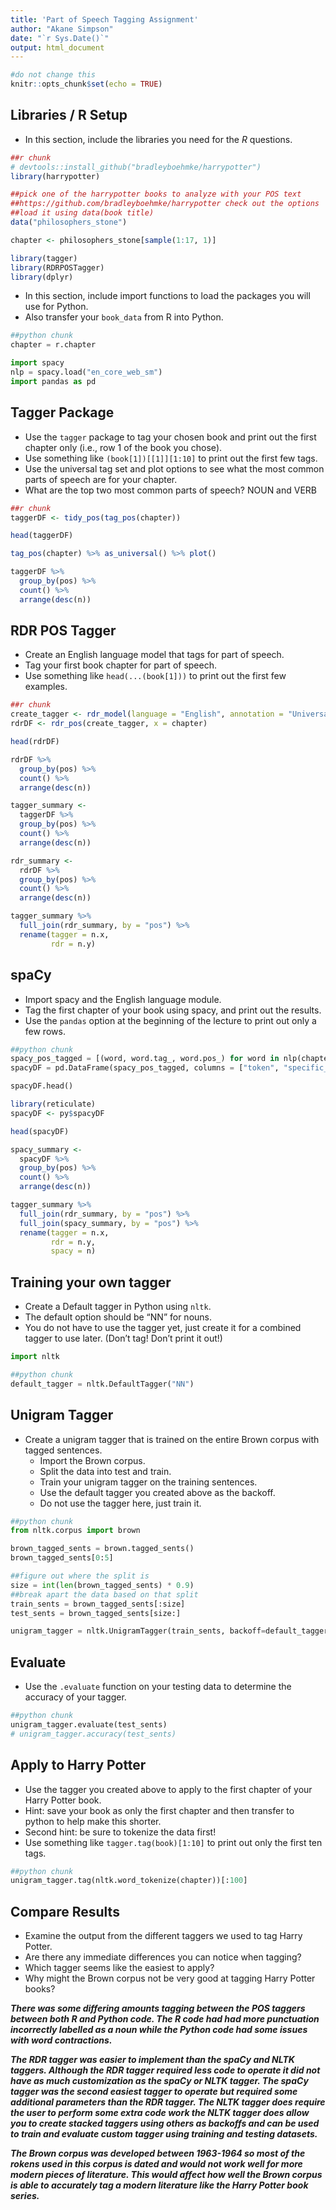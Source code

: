 ```yaml
---
title: 'Part of Speech Tagging Assignment'
author: "Akane Simpson"
date: "`r Sys.Date()`"
output: html_document
---
```


```r
#do not change this
knitr::opts_chunk$set(echo = TRUE)
```

## Libraries / R Setup

- In this section, include the libraries you need for the *R* questions.  

```r
##r chunk
# devtools::install_github("bradleyboehmke/harrypotter")
library(harrypotter)

##pick one of the harrypotter books to analyze with your POS text
##https://github.com/bradleyboehmke/harrypotter check out the options
##load it using data(book title)
data("philosophers_stone")

chapter <- philosophers_stone[sample(1:17, 1)]

library(tagger)
library(RDRPOSTagger)
library(dplyr)
```

- In this section, include import functions to load the packages you will use for Python.
- Also transfer your `book_data` from R into Python.  

```python
##python chunk
chapter = r.chapter

import spacy
nlp = spacy.load("en_core_web_sm")
import pandas as pd
```

## Tagger Package

- Use the `tagger` package to tag your chosen book and print out the first chapter only (i.e., row 1 of the book you chose). 
- Use something like `(book[1])[[1]][1:10]` to print out the first few tags. 
- Use the universal tag set and plot options to see what the most common parts of speech are for your chapter.
- What are the top two most common parts of speech? 
NOUN and VERB

```r
##r chunk
taggerDF <- tidy_pos(tag_pos(chapter))

head(taggerDF)
```


```r
tag_pos(chapter) %>% as_universal() %>% plot()
```

```r
taggerDF %>%
  group_by(pos) %>% 
  count() %>% 
  arrange(desc(n))
```

## RDR POS Tagger

- Create an English language model that tags for part of speech.
- Tag your first book chapter for part of speech. 
- Use something like `head(...(book[1]))` to print out the first few examples. 

```r
##r chunk
create_tagger <- rdr_model(language = "English", annotation = "UniversalPOS")
rdrDF <- rdr_pos(create_tagger, x = chapter)

head(rdrDF)

rdrDF %>%
  group_by(pos) %>% 
  count() %>% 
  arrange(desc(n))
```

```r

tagger_summary <-
  taggerDF %>% 
  group_by(pos) %>% 
  count() %>% 
  arrange(desc(n))

rdr_summary <-
  rdrDF %>% 
  group_by(pos) %>% 
  count() %>% 
  arrange(desc(n))

tagger_summary %>%
  full_join(rdr_summary, by = "pos") %>% 
  rename(tagger = n.x,
         rdr = n.y)
```


## spaCy

- Import spacy and the English language module.
- Tag the first chapter of your book using spacy, and print out the results. 
- Use the `pandas` option at the beginning of the lecture to print out only a few rows. 

```python
##python chunk
spacy_pos_tagged = [(word, word.tag_, word.pos_) for word in nlp(chapter)]
spacyDF = pd.DataFrame(spacy_pos_tagged, columns = ["token", "specific_pos", "pos"])

spacyDF.head()
```

```r
library(reticulate)
spacyDF <- py$spacyDF

head(spacyDF)

spacy_summary <-
  spacyDF %>% 
  group_by(pos) %>% 
  count() %>% 
  arrange(desc(n))

tagger_summary %>%
  full_join(rdr_summary, by = "pos") %>% 
  full_join(spacy_summary, by = "pos") %>% 
  rename(tagger = n.x,
         rdr = n.y, 
         spacy = n)
```


## Training your own tagger

- Create a Default tagger in Python using `nltk`. 
- The default option should be "NN" for nouns.
- You do not have to use the tagger yet, just create it for a combined tagger to use later. (Don't tag! Don't print it out!)

```python
import nltk

##python chunk
default_tagger = nltk.DefaultTagger("NN")
```

## Unigram Tagger 

- Create a unigram tagger that is trained on the entire Brown corpus with tagged sentences. 
  - Import the Brown corpus.
  - Split the data into test and train. 
  - Train your unigram tagger on the training sentences.
  - Use the default tagger you created above as the backoff. 
  - Do not use the tagger here, just train it. 

```python
##python chunk
from nltk.corpus import brown

brown_tagged_sents = brown.tagged_sents()
brown_tagged_sents[0:5]

##figure out where the split is
size = int(len(brown_tagged_sents) * 0.9)
##break apart the data based on that split
train_sents = brown_tagged_sents[:size]
test_sents = brown_tagged_sents[size:]

unigram_tagger = nltk.UnigramTagger(train_sents, backoff=default_tagger)
```

## Evaluate

- Use the `.evaluate` function on your testing data to determine the accuracy of your tagger. 

```python
##python chunk
unigram_tagger.evaluate(test_sents)
# unigram_tagger.accuracy(test_sents)
```

## Apply to Harry Potter

- Use the tagger you created above to apply to the first chapter of your Harry Potter book.
- Hint: save your book as only the first chapter and then transfer to python to help make this shorter. 
- Second hint: be sure to tokenize the data first!
- Use something like `tagger.tag(book)[1:10]` to print out only the first ten tags. 

```python
##python chunk
unigram_tagger.tag(nltk.word_tokenize(chapter))[:100]
```

## Compare Results

- Examine the output from the different taggers we used to tag Harry Potter. 
- Are there any immediate differences you can notice when tagging?
- Which tagger seems like the easiest to apply?
- Why might the Brown corpus not be very good at tagging Harry Potter books?


***There was some differing amounts tagging between the POS taggers between both R and Python code. The R code had had more punctuation incorrectly labelled as a noun while the Python code had some issues with word contractions.***


***The RDR tagger was easier to implement than the spaCy and NLTK taggers. Although the RDR tagger required less code to operate it did not have as much customization as the spaCy or NLTK tagger. The spaCy tagger was the second easiest tagger to operate but required some additional parameters than the RDR tagger. The NLTK tagger does require the user to perform some extra code work the NLTK tagger does allow you to create stacked taggers using others as backoffs and can be used to train and evaluate custom tagger using training and testing datasets.***


***The Brown corpus was developed between 1963-1964 so most of the rokens used in this corpus is dated and would not work well for more modern pieces of literature. This would affect how well the Brown corpus is able to accurately tag a modern literature like the Harry Potter book series.***
